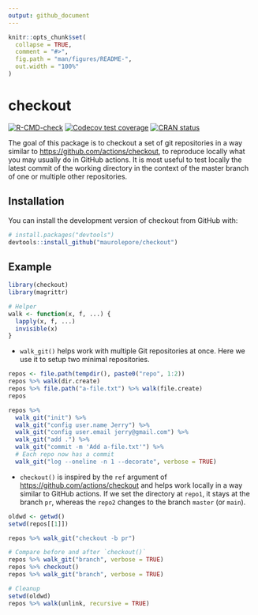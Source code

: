 ```yaml
---
output: github_document
---
```


<!-- README.md is generated from README.Rmd. Please edit that file -->

```r
knitr::opts_chunk$set(
  collapse = TRUE,
  comment = "#>",
  fig.path = "man/figures/README-",
  out.width = "100%"
)
```

# checkout

<!-- badges: start -->
[![R-CMD-check](https://github.com/maurolepore/checkout/workflows/R-CMD-check/badge.svg)](https://github.com/maurolepore/checkout/actions)
[![Codecov test coverage](https://codecov.io/gh/maurolepore/checkout/branch/main/graph/badge.svg)](https://codecov.io/gh/maurolepore/checkout?branch=main)
[![CRAN status](https://www.r-pkg.org/badges/version/checkout)](https://CRAN.R-project.org/package=checkout)
<!-- badges: end -->

The goal of this package is to checkout a set of git repositories in a way
similar to <https://github.com/actions/checkout>, to reproduce locally what you
may usually do in GitHub actions. It is most useful to test locally the latest
commit of the working directory in the context of the master branch of one or
multiple other repositories.

## Installation

You can install the development version of checkout from GitHub with:

``` r
# install.packages("devtools")
devtools::install_github("maurolepore/checkout")
```

## Example

```r
library(checkout)
library(magrittr)

# Helper
walk <- function(x, f, ...) {
  lapply(x, f, ...)
  invisible(x)
}
```

* `walk_git()` helps work with multiple Git repositories at once. Here we use it
to setup two minimal repositories.

```r
repos <- file.path(tempdir(), paste0("repo", 1:2))
repos %>% walk(dir.create)
repos %>% file.path("a-file.txt") %>% walk(file.create)
repos

repos %>%
  walk_git("init") %>%
  walk_git("config user.name Jerry") %>%
  walk_git("config user.email jerry@gmail.com") %>%
  walk_git("add .") %>%
  walk_git("commit -m 'Add a-file.txt'") %>%
  # Each repo now has a commit
  walk_git("log --oneline -n 1 --decorate", verbose = TRUE)
```

* `checkout()` is inspired by the `ref` argument of
<https://github.com/actions/checkout> and helps work locally in a way similar to
GitHub actions. If we set the directory at `repo1`, it stays at the branch `pr`,
whereas the `repo2` changes to the branch `master` (or `main`).

```r
oldwd <- getwd()
setwd(repos[[1]])

repos %>% walk_git("checkout -b pr")

# Compare before and after `checkout()`
repos %>% walk_git("branch", verbose = TRUE)
repos %>% checkout()
repos %>% walk_git("branch", verbose = TRUE)

# Cleanup
setwd(oldwd)
repos %>% walk(unlink, recursive = TRUE)
```
